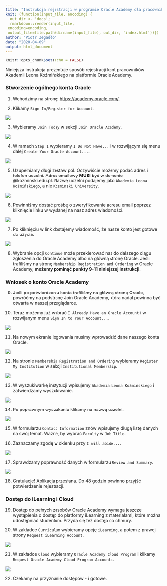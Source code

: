 ```yaml
---
title: "Instrukcja rejestracji w programie Oracle Academy dla pracowników Akademii Leona Koźmińskiego"
knit: (function(input_file, encoding) {
  out_dir <- 'docs';
  rmarkdown::render(input_file,
 encoding=encoding,
 output_file=file.path(dirname(input_file), out_dir, 'index.html'))})
author: "Piotr Zegadło"
date: "2020-04-09"
output: html_document
---
```


```r
knitr::opts_chunk$set(echo = FALSE)
```

Niniejsza instrukcja prezentuje sposób rejestracji kont pracowników Akademii Leona Koźmińskiego na platformie Oracle Academy.

### Stworzenie ogólnego konta Oracle

1. Wchodzimy na stronę: <https://academy.oracle.com/>.

2. Klikamy `Sign In/Register for Account`.

![](1.png)

3. Wybieramy `Join Today` w sekcji `Join Oracle Academy`.

![](2.png)

4. W ramach `Step 1` wybieramy `I Do Not Have...` i w rozwijącym się menu dalej `Create Your Oracle Account...`.

![](3.png)

5. Uzupełniamy długi zestaw pól. Oczywiście możemy podać adres i telefon uczelni. Adres emailowy **MUSI** być w domenie @kozminski.edu.pl. Nazwę uczelni podajemy jako `Akademia Leona Koźmińskiego`, a nie `Kozminski University`.

![](4.png)

6. Powinniśmy dostać prośbę o zweryfikowanie adresu email poprzez kliknięcie linku w wysłanej na nasz adres wiadomości.

![](5.png)

7. Po kliknięciu w link dostajemy wiadomość, że nasze konto jest gotowe do użycia.

![](6.png)

8. Wybranie opcji `Continue` może przekierować nas do dalszego ciągu zgłoszenia do Oracle Academy albo na główną stronę Oracle. Jeśli trafiliśmy na stronę `Membership Registration and Ordering` w Oracle Academy, **możemy pominąć punkty 9-11 niniejszej instrukcji**.

### Wniosek o konto Oracle Academy

9. Jeśli po potwierdzeniu konta trafiliśmy na główną stronę Oracle, powróćmy na podstronę Join Oracle Academy, która nadal powinna być otwarta w naszej przeglądarce.

10. Teraz możemy już wybrać `I Already Have an Oracle Account` i w rozwijanym menu `Sign In to Your Account...`.

![](7.png)

11. Na nowym ekranie logowania musimy wprowadzić dane naszego konta Oracle.

![](8.png)

12. Na stronie `Membership Registration and Ordering` wybieramy `Register My Institution` w sekcji `Institutional Membership`.

![](9.png)

13. W wyszukiwarkę instytucji wpisujemy `Akademia Leona Koźmińskiego` i zatwierdzamy wyszukiwanie.

![](10.png)

14. Po poprawnym wyszukaniu klikamy na nazwę uczelni.

![](11.png)

15. W formularzu `Contact Information` znów wpisujemy długą listę danych na swój temat. Ważne, by wybrać `Faculty` w `Job Title`.

16. Zaznaczamy zgodę w okienku przy `I will abide...`.

![](12.png)

17. Sprawdzamy poprawność danych w formularzu `Review and Summary`.

![](13.png)

18. Gratulacje! Aplikacja przesłana. Do 48 godzin powinno przyjść potwierdzenie rejestracji.

### Dostęp do iLearning i Cloud

19. Dostęp do pełnych zasobów Oracle Academy wymaga jeszcze wystąpienia o dostęp do platformy iLearning z materiałami, które można udostępniać studentom. Przyda się też dostęp do chmury.

20. W zakładce `Curriculum` wybieramy opcję `iLearning`, a potem z prawej strony `Request iLearning Account`.

![](15.png)

21. W zakładce `Cloud` wybieramy `Oracle Academy Cloud Program` i klikamy `Request Oracle Academy Cloud Program Accounts`.

![](16.png)

22. Czekamy na przyznanie dostępów - i gotowe.